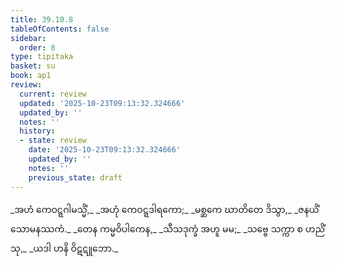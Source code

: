 ```yaml
---
title: 39.10.8
tableOfContents: false
sidebar:
  order: 8
type: tipitaka
basket: su
book: ap1
review:
  current: review
  updated: '2025-10-23T09:13:32.324666'
  updated_by: ''
  notes: ''
  history:
  - state: review
    date: '2025-10-23T09:13:32.324666'
    updated_by: ''
    notes: ''
    previous_state: draft
---
```



<ReviewStatus review={frontmatter.review} showDetails={true} />

<HypothesisAnnotation frontmatter={frontmatter} />

<DynamicBreadcrumb />

<Division number="86" book="ap1" e="ch" v="20" p="349">

<Paragraph number="4280" type="verses" book="ap1">
_အဟံ ကေဝဋ္ဋဂါမသ္မိံ,_  
_အဟုံ ကေဝဋ္ဋဒါရကော;_  
_မစ္ဆကေ ဃာတိတေ ဒိသွာ,_  
_ဇနယိံ သောမနဿကံ._  

</Paragraph>

</Division>
<Division number="87" book="ap1" e="ch" v="20" p="349">

<Paragraph number="4281" type="verses" book="ap1">
_တေန ကမ္မဝိပါကေန,_  
_သီသဒုက္ခံ အဟူ မမ;_  
_သဗ္ဗေ သက္ကာ စ ဟညိံသု,_  
_ယဒါ ဟနိ ဝိဋဋူဘော._
</Paragraph>
</Division>
